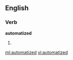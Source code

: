 ==English==

===Verb===
'''automatized'''

# {{past of|automatize}}

[[ml:automatized]]
[[vi:automatized]]